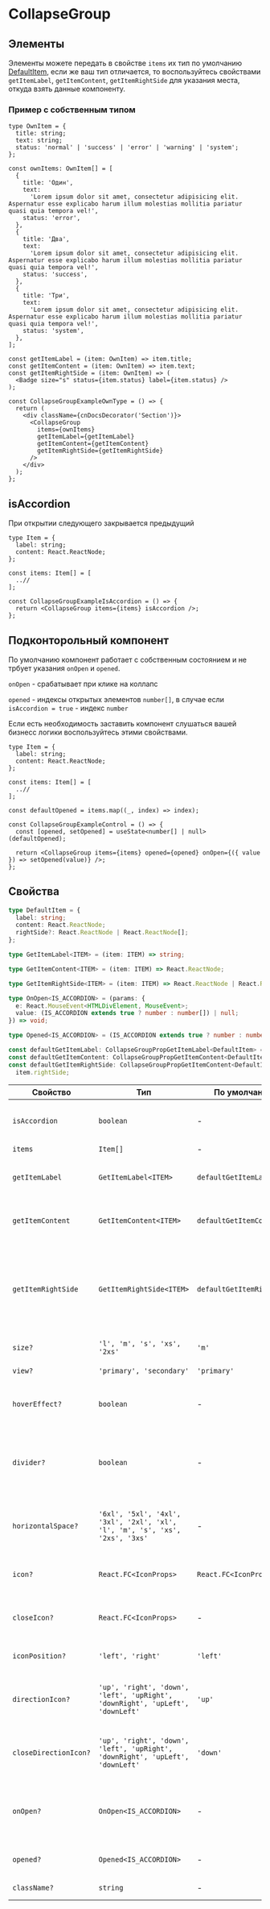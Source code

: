 
# CollapseGroup

## Элементы

Элементы можете передать в свойстве `items` их тип по умолчанию [DefaultItem](#свойства),
если же ваш тип отличается, то воспользуйтесь свойствами `getItemLabel`, `getItemContent`, `getItemRightSide`
для указания места, откуда взять данные компоненту.

### Пример с собственным типом

```tsx
type OwnItem = {
  title: string;
  text: string;
  status: 'normal' | 'success' | 'error' | 'warning' | 'system';
};

const ownItems: OwnItem[] = [
  {
    title: 'Один',
    text:
      'Lorem ipsum dolor sit amet, consectetur adipisicing elit. Aspernatur esse explicabo harum illum molestias mollitia pariatur quasi quia tempora vel!',
    status: 'error',
  },
  {
    title: 'Два',
    text:
      'Lorem ipsum dolor sit amet, consectetur adipisicing elit. Aspernatur esse explicabo harum illum molestias mollitia pariatur quasi quia tempora vel!',
    status: 'success',
  },
  {
    title: 'Три',
    text:
      'Lorem ipsum dolor sit amet, consectetur adipisicing elit. Aspernatur esse explicabo harum illum molestias mollitia pariatur quasi quia tempora vel!',
    status: 'system',
  },
];

const getItemLabel = (item: OwnItem) => item.title;
const getItemContent = (item: OwnItem) => item.text;
const getItemRightSide = (item: OwnItem) => (
  <Badge size="s" status={item.status} label={item.status} />
);

const CollapseGroupExampleOwnType = () => {
  return (
    <div className={cnDocsDecorator('Section')}>
      <CollapseGroup
        items={ownItems}
        getItemLabel={getItemLabel}
        getItemContent={getItemContent}
        getItemRightSide={getItemRightSide}
      />
    </div>
  );
};
```

<CollapseGroupExampleOwnType />

## isAccordion

При открытии следующего закрывается предыдущий

<CollapseGroupExampleIsAccordion />

```tsx
type Item = {
  label: string;
  content: React.ReactNode;
};

const items: Item[] = [
  ..//
];

const CollapseGroupExampleIsAccordion = () => {
  return <CollapseGroup items={items} isAccordion />;
};
```

## Подконторольный компонент

По умолчанию компонент работает с собственным состоянием и не трбует указания `onOpen` и `opened`.

`onOpen` - срабатывает при клике на коллапс

`opened` - индексы открытых элементов `number[]`, в случае если `isAccordion = true` - индекс `number`

Если есть необходимость заставить компонент слушаться вашей бизнесс логики воспользуйтесь этими свойствами.

<CollapseGroupExampleControl />

```tsx
type Item = {
  label: string;
  content: React.ReactNode;
};

const items: Item[] = [
  ..//
];

const defaultOpened = items.map((_, index) => index);

const CollapseGroupExampleControl = () => {
  const [opened, setOpened] = useState<number[] | null>(defaultOpened);

  return <CollapseGroup items={items} opened={opened} onOpen={({ value }) => setOpened(value)} />;
};
```

## Свойства

```ts
type DefaultItem = {
  label: string;
  content: React.ReactNode;
  rightSide?: React.ReactNode | React.ReactNode[];
};

type GetItemLabel<ITEM> = (item: ITEM) => string;

type GetItemContent<ITEM> = (item: ITEM) => React.ReactNode;

type GetItemRightSide<ITEM> = (item: ITEM) => React.ReactNode | React.ReactNode[] | undefined;

type OnOpen<IS_ACCORDION> = (params: {
  e: React.MouseEvent<HTMLDivElement, MouseEvent>;
  value: (IS_ACCORDION extends true ? number : number[]) | null;
}) => void;

type Opened<IS_ACCORDION> = (IS_ACCORDION extends true ? number : number[]) | null | undefined;

const defaultGetItemLabel: CollapseGroupPropGetItemLabel<DefaultItem> = (item) => item.label;
const defaultGetItemContent: CollapseGroupPropGetItemContent<DefaultItem> = (item) => item.content;
const defaultGetItemRightSide: CollapseGroupPropGetItemContent<DefaultItem> = (item) =>
  item.rightSide;
```

| Свойство              | Тип                                                                           | По умолчанию              | Описание                                                                                                                 |
| --------------------- | ----------------------------------------------------------------------------- | ------------------------- | ------------------------------------------------------------------------------------------------------------------------ |
| `isAccordion`         | `boolean`                                                                     | -                         | Добавляет поведение классического аккордеона                                                                             |
| `items`               | `Item[]`                                                                      | -                         | Элементы                                                                                                                 |
| `getItemLabel`        | `GetItemLabel<ITEM>`                                                          | `defaultGetItemLabel`     | Функция для формирования текста для лейбла                                                                               |
| `getItemContent`      | `GetItemContent<ITEM>`                                                        | `defaultGetItemContent`   | Функция для получения контента коллапса                                                                                  |
| `getItemRightSide`    | `GetItemRightSide<ITEM>`                                                      | `defaultGetItemRightSide` | Функция для получения дополнительный контента, который помещается рядом с заголовком коллапса                            |
| `size?`               | `'l', 'm', 's', 'xs', '2xs'`                                                  | `'m'`                     | Размер см. [Collapse](?path=/docs/components-collapse--playground)                                                       |
| `view?`               | `'primary', 'secondary'`                                                      | `'primary'`               | Внешний вид см. [Collapse](?path=/docs/components-collapse--playground)                                                  |
| `hoverEffect?`        | `boolean`                                                                     | -                         | Добавляет эффект при ховере коллапса см. [Collapse](?path=/docs/components-collapse--playground)                         |
| `divider?`            | `boolean`                                                                     | -                         | Добавляет разделитель между заголовком коллапса и содержимым см. [Collapse](?path=/docs/components-collapse--playground) |
| `horizontalSpace?`    | `'6xl', '5xl', '4xl', '3xl', '2xl', 'xl', 'l', 'm', 's', 'xs', '2xs', '3xs'`  | -                         | Горизонтальные отступы в заголовке коллапса см. [Collapse](?path=/docs/components-collapse--playground)                  |
| `icon?`               | `React.FC<IconProps>`                                                         | `React.FC<IconProps>`     | Иконка в закрытом состоянии см. [Collapse](?path=/docs/components-collapse--playground)                                  |
| `closeIcon?`          | `React.FC<IconProps>`                                                         | -                         | Иконка в открытом состоянии см. [Collapse](?path=/docs/components-collapse--playground)                                  |
| `iconPosition?`       | `'left', 'right'`                                                             | `'left'`                  | Расположение иконки см. [Collapse](?path=/docs/components-collapse--playground)                                          |
| `directionIcon?`      | `'up', 'right', 'down', 'left', 'upRight', 'downRight', 'upLeft', 'downLeft'` | `'up'`                    | Направление иконки в закрытом состоянии см. [Collapse](?path=/docs/components-collapse--playground)                      |
| `closeDirectionIcon?` | `'up', 'right', 'down', 'left', 'upRight', 'downRight', 'upLeft', 'downLeft'` | `'down'`                  | Направление иконки в открытом состоянии см. [Collapse](?path=/docs/components-collapse--playground)                      |
| `onOpen?`             | `OnOpen<IS_ACCORDION>`                                                        | -                         | Функция обратного вызова которая сработает при клике на коллапс                                                          |
| `opened?`             | `Opened<IS_ACCORDION>`                                                        | -                         | Индексы открытых коллапсов                                                                                               |
| `className?`          | `string`                                                                      | -                         | Дополнительный CSS-класс                                                                                                 |

